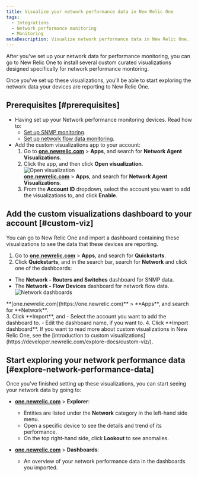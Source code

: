```yaml
---
title: Visualize your network performance data in New Relic One
tags:
  - Integrations
  - Network performance monitoring
  - Monitoring
metaDescription: Visualize network performance data in New Relic One.
---
```


After you've set up your network data for performance monitoring, you can go to New Relic One to install several custom curated visualizations designed specifically for network performance montoring.

Once you've set up these visualizations, you'll be able to start exploring the network data your devices are reporting to New Relic One.

## Prerequisites [#prerequisites]

- Having set up your Network performance monitoring devices. Read how to:
  - [Set up SNMP monitoring](/docs/network-performance-monitoring/setup-performance-monitoring/snmp-performance-monitoring).
  - [Set up network flow data monitoring](/docs/network-performance-monitoring/setup-performance-monitoring/network-flow-monitoring).
- Add the custom visualizations app to your account:
    1. Go to **[one.newrelic.com](https://one.newrelic.com)** > **Apps**, and search for **Network Agent Visualizations**.
    2. Click the app, and then click **Open visualization**.
      ![Open visualization](./img/open_viz.png "Open visualization")
      <figcaption>
      **[one.newrelic.com](https://one.newrelic.com)** > **Apps**, and search for **Network Agent Visualizations**.
      </figcaption>
    3. From the **Account ID** dropdown, select the account you want to add the visualizations to, and click **Enable**.

## Add the custom visualizations dashboard to your account [#custom-viz]

You can go to New Relic One and import a dashboard containing these visualizations to see the data that these devices are reporting.

1. Go to **[one.newrelic.com](https://one.newrelic.com)** > **Apps**, and search for **Quickstarts**.
2. Click **Quickstarts**, and in the search bar, search for **Network** and click one of the dashboards:
  - The **Network - Routers and Switches** dashboard for SNMP data.
  - The **Network - Flow Devices** dashboard for network flow data.
  ![Network dashboards](./img/quickstarts_network.png "Quickstarts Network search")
  <figcaption>
  **[one.newrelic.com](https://one.newrelic.com)** > **Apps**, and search for **Network**.
  </figcaption>
3. Click **Import**, and
  - Select the account you want to add the dashboard to.
  - Edit the dashboard name, if you want to.
4. Click **Import dashboard**.

<Callout variant="tip">
If you want to read more about custom visualizations in New Relic One, see the [introduction to custom visualizations](https://developer.newrelic.com/explore-docs/custom-viz/).
</Callout>

## Start exploring your network performance data [#explore-network-performance-data]

Once you've finished setting up these visualizations, you can start seeing your network data by going to:

- **[one.newrelic.com](https://one.newrelic.com)** > **Explorer**:
    - Entities are listed under the **Network** category in the left-hand side menu.
    - Open a specific device to see the details and trend of its performance.
    - On the top right-hand side, click **Lookout** to see anomalies.

- **[one.newrelic.com](https://one.newrelic.com)** > **Dashboards**:
    - An overview of your network performance data in the dashboards you imported.